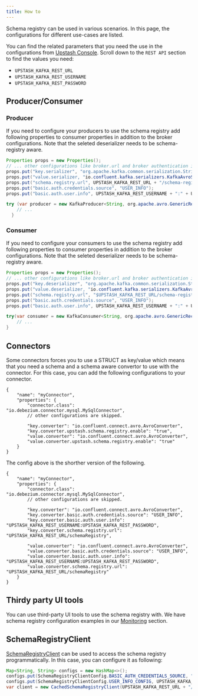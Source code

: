 ```yaml
---
title: How to
---
```


Schema registry can be used in various scenarios. In this page, the configurations for different use-cases are listed.

You can find the related parameters that you need the use in the configurations from [Upstash Console](https://console.upstash.com).
Scroll down to the `REST API` section to find the values you need:

- `UPSTASH_KAFKA_REST_URL`
- `UPSTASH_KAFKA_REST_USERNAME`
- `UPSTASH_KAFKA_REST_PASSWORD`

## Producer/Consumer

### Producer

If you need to configure your producers to use the schema registry add following
properties to consumer properties in addition to the broker configurations. 
Note that the seleted deserializer needs to be schema-registry aware.

```java
Properties props = new Properties();
// ... other configurations like broker.url and broker authentication is skipped
props.put("key.serializer", "org.apache.kafka.common.serialization.StringSerializer");
props.put("value.serializer, "io.confluent.kafka.serializers.KafkaAvroSerializer");
props.put("schema.registry.url", UPSTASH_KAFKA_REST_URL + "/schema-registry");
props.put("basic.auth.credentials.source", "USER_INFO");
props.put("basic.auth.user.info", UPSTASH_KAFKA_REST_USERNAME + ":" + UPSTASH_KAFKA_REST_PASSWORD);

try (var producer = new KafkaProducer<String, org.apache.avro.GenericRecord>(props)) {
    // ...
  }
```

### Consumer 

If you need to configure your consumers to use the schema registry add following
properties to consumer properties in addition to the broker configurations. 
Note that the seleted deserializer needs to be schema-registry aware.

```java
Properties props = new Properties();
// ... other configurations like broker.url and broker authentication is skipped
props.put("key.deserializer", "org.apache.kafka.common.serialization.StringDeserializer");
props.put("value.deserializer, "io.confluent.kafka.serializers.KafkaAvroDeserializer");
props.put("schema.registry.url", "$UPSTASH_KAFKA_REST_URL/schema-registry");
props.put("basic.auth.credentials.source", "USER_INFO");
props.put("basic.auth.user.info", UPSTASH_KAFKA_REST_USERNAME + ":" + UPSTASH_KAFKA_REST_PASSWORD);

try(var consumer = new KafkaConsumer<String, org.apache.avro.GenericRecord>(props)) {
    // ...
}
```

## Connectors

Some connectors forces you to use a STRUCT as key/value which means that you need a schema and a schema aware convertor to use with the connector.
For this case, you can add the following configurations to your connector.

```
{
    "name": "myConnector",
    "properties": {
        "connector.class": "io.debezium.connector.mysql.MySqlConnector",
        // other configurations are skipped.

        "key.converter": "io.confluent.connect.avro.AvroConverter",
        "key.converter.upstash.schema.registry.enable": "true",
        "value.converter": "io.confluent.connect.avro.AvroConverter",
        "value.converter.upstash.schema.registry.enable": "true"
    }
}
```

The config above is the shorther version of the following.

```
{
    "name": "myConnector",
    "properties": {
        "connector.class": "io.debezium.connector.mysql.MySqlConnector",
        // other configurations are skipped.

        "key.converter": "io.confluent.connect.avro.AvroConverter",
        "key.converter.basic.auth.credentials.source": "USER_INFO",
        "key.converter.basic.auth.user.info": "UPSTASH_KAFKA_REST_USERNAME:UPSTASH_KAFKA_REST_PASSWORD",
        "key.converter.schema.registry.url": "UPSTASH_KAFKA_REST_URL/schemaRegistry",

        "value.converter": "io.confluent.connect.avro.AvroConverter",
        "value.converter.basic.auth.credentials.source": "USER_INFO",
        "value.converter.basic.auth.user.info": "UPSTASH_KAFKA_REST_USERNAME:UPSTASH_KAFKA_REST_PASSWORD",
        "value.converter.schema.registry.url": "UPSTASH_KAFKA_REST_URL/schemaRegistry"
    }
}
```

## Thirdy party UI tools

You can use third-party UI tools to use the schema registry with. 
We have schema registry configuration examples in our [Monitoring](../monitoring) section.

## SchemaRegistryClient

[SchemaRegistryClient](https://github.com/confluentinc/schema-registry/blob/master/client/src/main/java/io/confluent/kafka/schemaregistry/client/SchemaRegistryClient.java) 
can be used to access the schema registry programmatically. In this case, you can configure it as following:

```java
Map<String, String> configs = new HashMap<>();
configs.put(SchemaRegistryClientConfig.BASIC_AUTH_CREDENTIALS_SOURCE, "USER_INFO");
configs.put(SchemaRegistryClientConfig.USER_INFO_CONFIG, UPSTASH_KAFKA_REST_USERNAME + ":" + UPSTASH_KAFKA_REST_PASSWORD);
var client = new CachedSchemaRegistryClient(UPSTASH_KAFKA_REST_URL + "/schema-registry", 100, configs);
```
